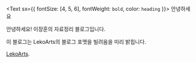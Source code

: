 <Text sx={{ fontSize: [4, 5, 6], fontWeight: `bold`, color: `heading` }}>
  안녕하세요
</Text>

안녕하세요! 이장훈의 자료정리 블로그입니다.

이 블로그는 LekoArts의 블로그 포멧을 빌려옴을 미리 밝힙니다.

[LekoArts](https://www.lekoarts.de?utm_source=minimal-blog&utm_medium=Starter).
